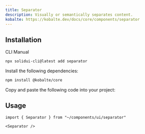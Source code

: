 ```yaml
---
title: Separator
description: Visually or semantically separates content.
kobalte: https://kobalte.dev/docs/core/components/separator
---
```


<ComponentPreview name="separator-demo" />

## Installation

<Tabs defaultValue="cli">

<TabsList>
  <TabsTrigger value="cli">CLI</TabsTrigger>
  <TabsTrigger value="manual">Manual</TabsTrigger>
</TabsList>

<TabsContent value="cli">

```bash
npx solidui-cli@latest add separator
```

</TabsContent>

<TabsContent value="manual">
<Steps>

<Step>Install the following dependencies: </Step>

```bash
npm install @kobalte/core
```

<Step>Copy and paste the following code into your project: </Step>

<ComponentSource name="separator" />

</Steps>
</TabsContent>

</Tabs>

## Usage

```tsx
import { Separator } from "~/components/ui/separator"
```

```tsx
<Separator />
```
